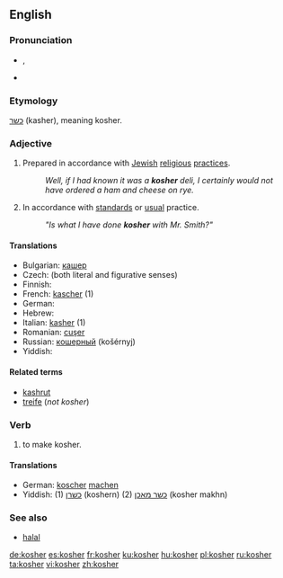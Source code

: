{{wikipedia|Kashrut}}
==English==

===Pronunciation===
* {{IPA|/ˈkəʊʃ@(r)/}}, {{SAMPA|/"k@US@(r)/}}
* {{rhymes|əʊʃə(r)}}

===Etymology===
{{etyl|he}} [[כשר]] (kasher), meaning kosher.

===Adjective===
{{en-adj}}

# {{context|of food}} Prepared in accordance with [[Jewish]] [[religious]] [[practice]]s.
#: ''Well, if I had known it was a '''kosher''' deli, I certainly would not have ordered a ham and cheese on rye.''
# {{context|figurative|by extension}} In accordance with [[standard]]s or [[usual]] practice.
#: ''"Is what I have done '''kosher''' with Mr. Smith?"''

====Translations====
* Bulgarian: [[кашер]]
* Czech: {{t-|cs|košer}} (both literal and figurative senses)
* Finnish: {{t-|fi|kosher}}
* French: [[kascher]] (1)
* German: {{t-|de|koscher}}
* Hebrew: {{t+|he|כשר|tr=kasher|sc=Hebr}}
* Italian: [[kasher]] (1)
* Romanian: [[cuşer]]
* Russian: [[кошерный]] (košérnyj)
* Yiddish: {{t-|yi|כּשר|tr=kosher|sc=Hebr|xs=Yiddish}}

====Related terms====
* [[kashrut]]
* [[treife]] (''not kosher'')

===Verb===
{{en-verb}}

# {{transitive}} to make kosher.

====Translations====
* German: [[koscher]] [[machen]]
* Yiddish: (1) [[כשרן]] (koshern) (2) [[כשר מאכן]] (kosher makhn)

===See also===
* [[halal]]

[[de:kosher]]
[[es:kosher]]
[[fr:kosher]]
[[ku:kosher]]
[[hu:kosher]]
[[pl:kosher]]
[[ru:kosher]]
[[ta:kosher]]
[[vi:kosher]]
[[zh:kosher]]